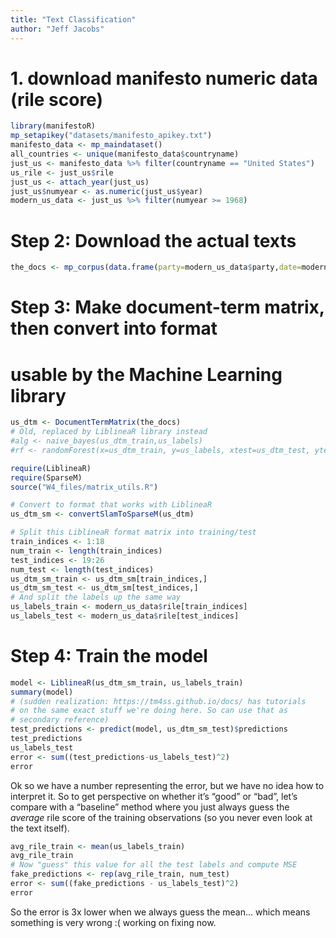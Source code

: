 ```yaml
---
title: "Text Classification"
author: "Jeff Jacobs"
---
```


# 1. download manifesto numeric data (rile score)

```r
library(manifestoR)
mp_setapikey("datasets/manifesto_apikey.txt")
manifesto_data <- mp_maindataset()
all_countries <- unique(manifesto_data$countryname)
just_us <- manifesto_data %>% filter(countryname == "United States")
us_rile <- just_us$rile
just_us <- attach_year(just_us)
just_us$numyear <- as.numeric(just_us$year)
modern_us_data <- just_us %>% filter(numyear >= 1968)
```

# Step 2: Download the actual texts

```r
the_docs <- mp_corpus(data.frame(party=modern_us_data$party,date=modern_us_data$date))
```

# Step 3: Make document-term matrix, then convert into format
# usable by the Machine Learning library

```r
us_dtm <- DocumentTermMatrix(the_docs)
# Old, replaced by LiblineaR library instead
#alg <- naive_bayes(us_dtm_train,us_labels)
#rf <- randomForest(x=us_dtm_train, y=us_labels, xtest=us_dtm_test, ytest=us_labels_test)

require(LiblineaR)
require(SparseM)
source("W4_files/matrix_utils.R")

# Convert to format that works with LiblineaR
us_dtm_sm <- convertSlamToSparseM(us_dtm)

# Split this LiblineaR format matrix into training/test
train_indices <- 1:18
num_train <- length(train_indices)
test_indices <- 19:26
num_test <- length(test_indices)
us_dtm_sm_train <- us_dtm_sm[train_indices,]
us_dtm_sm_test <- us_dtm_sm[test_indices,]
# And split the labels up the same way
us_labels_train <- modern_us_data$rile[train_indices]
us_labels_test <- modern_us_data$rile[test_indices]
```

# Step 4: Train the model
```r
model <- LiblineaR(us_dtm_sm_train, us_labels_train)
summary(model)
# (sudden realization: https://tm4ss.github.io/docs/ has tutorials
# on the same exact stuff we're doing here. So can use that as
# secondary reference)
test_predictions <- predict(model, us_dtm_sm_test)$predictions
test_predictions
us_labels_test
error <- sum((test_predictions-us_labels_test)^2)
error
```

Ok so we have a number representing the error, but we have no idea how to interpret it. So to get perspective on whether it's "good" or "bad", let's compare with a "baseline" method where you just always guess the *average* rile score of the training observations (so you never even look at the text itself).
```r
avg_rile_train <- mean(us_labels_train)
avg_rile_train
# Now "guess" this value for all the test labels and compute MSE
fake_predictions <- rep(avg_rile_train, num_test)
error <- sum((fake_predictions - us_labels_test)^2)
error
```

So the error is 3x lower when we always guess the mean... which means something is very wrong :( working on fixing now.

